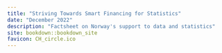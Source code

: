 ```yaml
--- 
title: "Striving Towards Smart Financing for Statistics"
date: "December 2022"
description: "Factsheet on Norway's support to data and statistics"
site: bookdown::bookdown_site
favicon: CH_circle.ico
---
```

